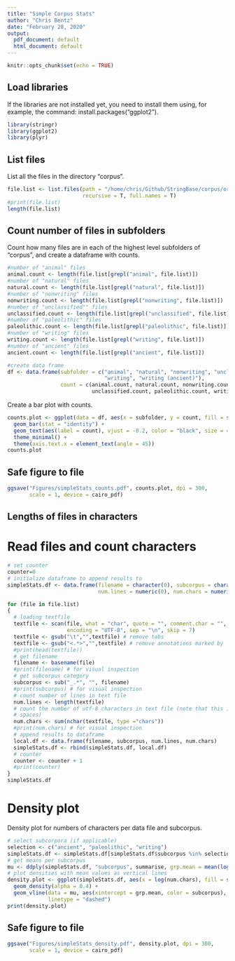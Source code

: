 ```yaml
---
title: "Simple Corpus Stats"
author: "Chris Bentz"
date: "February 28, 2020"
output:
  pdf_document: default
  html_document: default
---
```


```r
knitr::opts_chunk$set(echo = TRUE)
```

## Load libraries
If the libraries are not installed yet, you need to install them using, for example, the command: install.packages("ggplot2").
```r
library(stringr)
library(ggplot2)
library(plyr)
```

## List files
List all the files in the directory "corpus". 
```r
file.list <- list.files(path = "/home/chris/Github/StringBase/corpus/original", 
                        recursive = T, full.names = T)
#print(file.list)
length(file.list)
```

## Count number of files in subfolders
Count how many files are in each of the highest level subfolders of "corpus", and create a dataframe with counts.

```r
#number of "animal" files
animal.count <- length(file.list[grepl("animal", file.list)])
#number of "natural" files
natural.count <- length(file.list[grepl("natural", file.list)])
#number of "nonwriting" files
nonwriting.count <- length(file.list[grepl("nonwriting", file.list)])
#number of "unclassified"" files
unclassified.count <- length(file.list[grepl("unclassified", file.list)])
#number of "paleolithic" files
paleolithic.count <- length(file.list[grepl("paleolithic", file.list)])
#number of "writing" files
writing.count <- length(file.list[grepl("writing", file.list)])
#number of "ancient" files
ancient.count <- length(file.list[grepl("ancient", file.list)])

#create data frame
df <- data.frame(subfolder = c("animal", "natural", "nonwriting", "unclassified", "paleolithic",
                               "writing", "writing (ancient)"),
                 count = c(animal.count, natural.count, nonwriting.count,
                           unclassified.count, paleolithic.count, writing.count, ancient.count))
```

Create a bar plot with counts.
```r
counts.plot <- ggplot(data = df, aes(x = subfolder, y = count, fill = subfolder)) +
  geom_bar(stat = "identity") +
  geom_text(aes(label = count), vjust = -0.2, color = "black", size = 4) +
  theme_minimal() +
  theme(axis.text.x = element_text(angle = 45))
counts.plot
```

## Safe figure to file
```r
ggsave("Figures/simpleStats_counts.pdf", counts.plot, dpi = 300, 
       scale = 1, device = cairo_pdf)
```

## Lengths of files in characters

# Read files and count characters
```r
# set counter
counter=0
# initialize dataframe to append results to
simpleStats.df <- data.frame(filename = character(0), subcorpus = character(0), 
                             num.lines = numeric(0), num.chars = numeric(0))

for (file in file.list) 
{
  # loading textfile
  textfile <- scan(file, what = "char", quote = "", comment.char = "", 
                   encoding = "UTF-8", sep = "\n", skip = 7)
  textfile <- gsub("\t","",textfile) # remove tabs
  textfile <- gsub("<.*>","",textfile) # remove annotations marked by '<>'
  #print(head(textfile))
  # get filename
  filename <- basename(file) 
  #print(filename) # for visual inspection
  # get subcorpus category
  subcorpus <- sub("_.*", "", filename)
  #print(subcorpus) # for visual inspection
  # count number of lines in text file
  num.lines <- length(textfile)
  # count the number of utf-8 characters in text file (note that this includes white 
  # spaces)
  num.chars <- sum(nchar(textfile, type ="chars"))
  #print(num.chars) # for visual inspection
  # append results to dataframe
  local.df <- data.frame(filename, subcorpus, num.lines, num.chars)
  simpleStats.df <- rbind(simpleStats.df, local.df)
  # counter
  counter <- counter + 1
  #print(counter)
}
simpleStats.df
```

# Density plot
Density plot for numbers of characters per data file and subcorpus.
```r
# select subcorpora (if applicable)
selection <- c("ancient", "paleolithic", "writing")
simpleStats.df <- simpleStats.df[simpleStats.df$subcorpus %in% selection, ]
# get means per subcorpus
mu <- ddply(simpleStats.df, "subcorpus", summarise, grp.mean = mean(log(num.chars)))
# plot densities with mean values as vertical lines
density.plot <- ggplot(simpleStats.df, aes(x = log(num.chars), fill = subcorpus)) +
  geom_density(alpha = 0.4) +
  geom_vline(data = mu, aes(xintercept = grp.mean, color = subcorpus),
             linetype = "dashed")
print(density.plot)
```

## Safe figure to file
```r
ggsave("Figures/simpleStats_density.pdf", density.plot, dpi = 300, 
       scale = 1, device = cairo_pdf)
```



